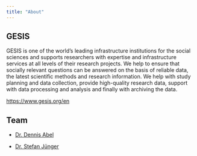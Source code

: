 ```yaml
---
title: "About"
---
```


## GESIS
GESIS is one of the world's leading infrastructure institutions for the social sciences and supports researchers with expertise and infrastructure services at all levels of their research projects. We help to ensure that socially relevant questions can be answered on the basis of reliable data, the latest scientific methods and research information. We help with study planning and data collection, provide high-quality research data, support with data processing and analysis and finally with archiving the data.

[https://www.gesis.org/en](GESIS Homepage)

## Team
- [Dr. Dennis Abel](https://www.gesis.org/en/institute/about-us/staff/person/Dennis.Abel)

- [Dr. Stefan Jünger](https://www.gesis.org/en/institute/about-us/staff/person/stefan.juenger)